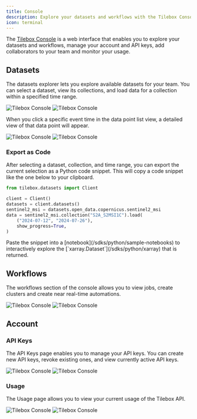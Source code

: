 ```yaml
---
title: Console
description: Explore your datasets and workflows with the Tilebox Console
icon: terminal
---
```


The [Tilebox Console](https://console.tilebox.com) is a web interface that enables you to explore your datasets and workflows, manage your account and API keys, add collaborators to your team and monitor your usage.

## Datasets

The datasets explorer lets you explore available datasets for your team. You can select a dataset, view its collections, and load data for a collection within a specified time range.

<Frame>
  <img src="/assets/console/datasets-explorer-light.png" alt="Tilebox Console" className="dark:hidden" />
  <img src="/assets/console/datasets-explorer-dark.png" alt="Tilebox Console" className="hidden dark:block" />
</Frame>

When you click a specific event time in the data point list view, a detailed view of that data point will appear.

<Frame>
  <img src="/assets/console/datapoint-light.png" alt="Tilebox Console" className="dark:hidden" />
  <img src="/assets/console/datapoint-dark.png" alt="Tilebox Console" className="hidden dark:block" />
</Frame>

### Export as Code

After selecting a dataset, collection, and time range, you can export the current selection as a Python code snippet. This will copy a code snippet like the one below to your clipboard.

```python Python
from tilebox.datasets import Client

client = Client()
datasets = client.datasets()
sentinel2_msi = datasets.open_data.copernicus.sentinel2_msi
data = sentinel2_msi.collection("S2A_S2MSI1C").load(
    ("2024-07-12", "2024-07-26"),
    show_progress=True,
)
```

<Tip>
  Paste the snippet into a [notebook](/sdks/python/sample-notebooks) to interactively explore the
  [`xarray.Dataset`](/sdks/python/xarray) that is returned.
</Tip>

## Workflows

The workflows section of the console allows you to view jobs, create clusters and create near real-time automations.

<Frame>
  <img src="/assets/console/automation-light.png" alt="Tilebox Console" className="dark:hidden" />
  <img src="/assets/console/automation-dark.png" alt="Tilebox Console" className="hidden dark:block" />
</Frame>

## Account

### API Keys

The API Keys page enables you to manage your API keys. You can create new API keys, revoke existing ones, and view currently active API keys.

<Frame>
  <img src="/assets/console/api-keys-light.png" alt="Tilebox Console" className="dark:hidden" />
  <img src="/assets/console/api-keys-dark.png" alt="Tilebox Console" className="hidden dark:block" />
</Frame>

### Usage

The Usage page allows you to view your current usage of the Tilebox API.

<Frame>
  <img src="/assets/console/usage-light.png" alt="Tilebox Console" className="dark:hidden" />
  <img src="/assets/console/usage-dark.png" alt="Tilebox Console" className="hidden dark:block" />
</Frame>
